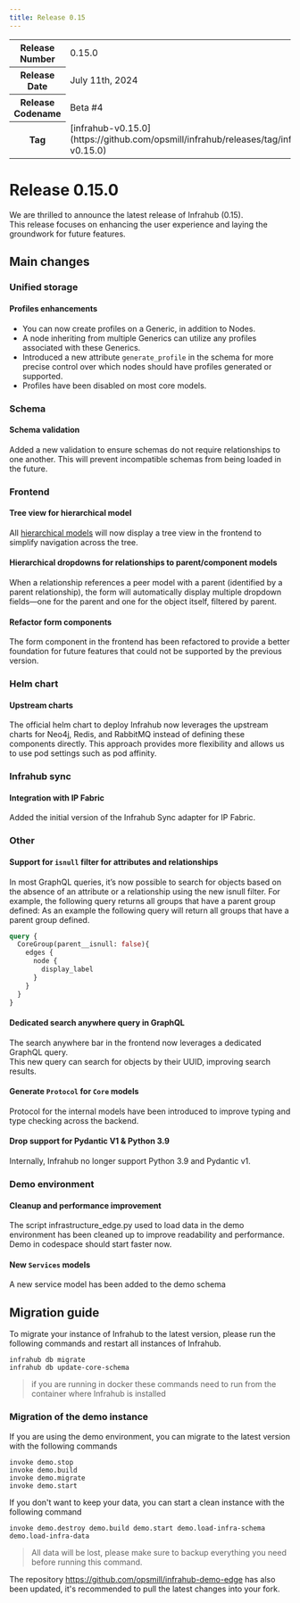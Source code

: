```yaml
---
title: Release 0.15
---
```

<table>
  <tbody>
    <tr>
      <th>Release Number</th>
      <td>0.15.0</td>
    </tr>
    <tr>
      <th>Release Date</th>
      <td>July 11th, 2024</td>
    </tr>
    <tr>
      <th>Release Codename</th>
      <td>Beta #4</td>
    </tr>
    <tr>
      <th>Tag</th>
      <td>[infrahub-v0.15.0](https://github.com/opsmill/infrahub/releases/tag/infrahub-v0.15.0)</td>
    </tr>
  </tbody>
</table>

# Release 0.15.0

We are thrilled to announce the latest release of Infrahub (0.15).  
This release focuses on enhancing the user experience and laying the groundwork for future features.

## Main changes

### Unified storage

#### Profiles enhancements

- You can now create profiles on a Generic, in addition to Nodes.
- A node inheriting from multiple Generics can utilize any profiles associated with these Generics.
- Introduced a new attribute `generate_profile` in the schema for more precise control over which nodes should have profiles generated or supported.
- Profiles have been disabled on most core models.

### Schema

#### Schema validation

Added a new validation to ensure schemas do not require relationships to one another. This will prevent incompatible schemas from being loaded in the future.

### Frontend

#### Tree view for hierarchical model

All [hierarchical models](https://docs.infrahub.app/topics/schema#hierarchical-mode) will now display a tree view in the frontend to simplify navigation across the tree.

#### Hierarchical dropdowns for relationships to parent/component models

When a relationship references a peer model with a parent (identified by a parent relationship), the form will automatically display multiple dropdown fields—one for the parent and one for the object itself, filtered by parent.

#### Refactor form components

The form component in the frontend has been refactored to provide a better foundation for future features that could not be supported by the previous version.

### Helm chart

#### Upstream charts

The official helm chart to deploy Infrahub now leverages the upstream charts for Neo4j, Redis, and RabbitMQ instead of defining these components directly. This approach provides more flexibility and allows us to use pod settings such as pod affinity.

### Infrahub sync

#### Integration with IP Fabric

Added the initial version of the Infrahub Sync adapter for IP Fabric.

### Other
<!-- vale off -->
#### Support for `isnull` filter for attributes and relationships

In most GraphQL queries, it’s now possible to search for objects based on the absence of an attribute or a relationship using the new isnull filter. For example, the following query returns all groups that have a parent group defined:
As an example the following query will return all groups that have a parent group defined.

```graphql
query {
  CoreGroup(parent__isnull: false){
    edges {
      node {
        display_label
      }
    }
  }
}
```
<!-- vale on -->

#### Dedicated search anywhere query in GraphQL

The search anywhere bar in the frontend now leverages a dedicated GraphQL query.  
This new query can search for objects by their UUID, improving search results.

#### Generate `Protocol` for `Core` models

Protocol for the internal models have been introduced to improve typing and type checking across the backend.

#### Drop support for Pydantic V1 & Python 3.9

Internally, Infrahub no longer support Python 3.9 and Pydantic v1.

### Demo environment

#### Cleanup and performance improvement

The script infrastructure_edge.py used to load data in the demo environment has been cleaned up to improve readability and performance. Demo in codespace should start faster now.

#### New `Services` models

A new service model has been added to the demo schema

## Migration guide

To migrate your instance of Infrahub to the latest version, please run the following commands and restart all instances of Infrahub.

<!-- vale off -->
```shell
infrahub db migrate
infrahub db update-core-schema
```
<!-- vale on -->

> if you are running in docker these commands need to run from the container where Infrahub is installed

### Migration of the demo instance

If you are using the demo environment, you can migrate to the latest version with the following commands

```shell
invoke demo.stop
invoke demo.build
invoke demo.migrate
invoke demo.start
```

If you don't want to keep your data, you can start a clean instance with the following command

```shell
invoke demo.destroy demo.build demo.start demo.load-infra-schema demo.load-infra-data
```

> All data will be lost, please make sure to backup everything you need before running this command.

The repository https://github.com/opsmill/infrahub-demo-edge has also been updated, it's recommended to pull the latest changes into your fork.
